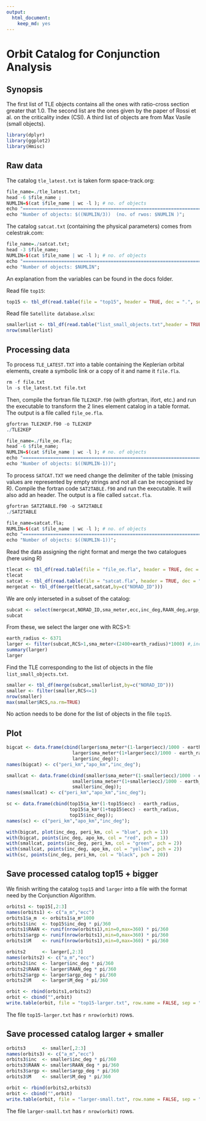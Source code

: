 ```yaml
---
output:
  html_document:
    keep_md: yes
---
```


Orbit Catalog for Conjunction Analysis
======================================================

## Synopsis
The first list of TLE objects contains all the ones with ratio-cross section greater that 1.0.
The second list are the ones given by the paper of Rossi et al. on the criticality index (CSI).
A third list of objects are from Max Vasile (small objects).

```r
library(dplyr)
library(ggplot2)
library(Hmisc)
```

## Raw data

The catalog `tle_latest.txt` is taken form space-track.org:
```r
file_name=./tle_latest.txt;
head -6 $file_name ;
NUMLIN=$(cat $file_name | wc -l ); # no. of objects
echo "====================================================================="
echo "Number of objects: $((NUMLIN/3))  (no. of rwos: $NUMLIN )";
```

The catalog `satcat.txt` (containing the physical parameters) comes from celestrak.com:
```r
file_name=./satcat.txt;
head -3 $file_name;
NUMLIN=$(cat $file_name | wc -l ); # no. of objects
echo "====================================================================="
echo "Number of objects: $NUMLIN";
```

An explanation from the variables can be found in the docs folder.

Read file `top15`:
```r
top15 <- tbl_df(read.table(file = "top15", header = TRUE, dec = ".", sep="\t"))
```

Read file `Satellite database.xlsx`:
```r
smallerlist <- tbl_df(read.table("list_small_objects.txt",header = TRUE))
nrow(smallerlist)
```

## Processing data

To process `TLE_LATEST.TXT` into a table containing the Keplerian orbital elements, create a symbolic link or a copy of it and name it `file.fla`.
```r
rm -f file.txt
ln -s tle_latest.txt file.txt
```

Then, compile the fortran file `TLE2KEP.f90` (with gfortran, ifort, etc.) and run the executable to transform the 2 lines element catalog in a table format. The output is a file called `file_oe.fla`.
```r
gfortran TLE2KEP.f90 -o TLE2KEP
./TLE2KEP
```
```r
file_name=./file_oe.fla;
head -6 $file_name;
NUMLIN=$(cat $file_name | wc -l ); # no. of objects
echo "====================================================================="
echo "Number of objects: $((NUMLIN-1))";
```

To process `SATCAT.TXT` we need change the delimiter of the table (missing values are represented by empty strings and not all can be recognised by R). Compile the fortran code `SAT2TABLE.f90` and run the executable. It will also add an header. The output is a file called `satcat.fla`.
```r
gfortran SAT2TABLE.f90 -o SAT2TABLE
./SAT2TABLE
```
```r
file_name=satcat.fla;
NUMLIN=$(cat $file_name | wc -l ); # no. of objects
echo "====================================================================="
echo "Number of objects: $((NUMLIN-1))";
```

Read the data assigning the right format and merge the two catalogues (here using R)
```r
tlecat <- tbl_df(read.table(file = "file_oe.fla", header = TRUE, dec = "."))
tlecat
satcat <- tbl_df(read.table(file = "satcat.fla", header = TRUE, dec = ".", sep = "|",na.string=""))
mergecat <- tbl_df(merge(tlecat,satcat,by=c("NORAD_ID")))
```

We are only interseted in a subset of the catalog:
```r
subcat <- select(mergecat,NORAD_ID,sma_meter,ecc,inc_deg,RAAN_deg,argp_deg,M_deg,RCS)
subcat
```

From these, we select the larger one with RCS>1:
```r
earth_radius <- 6371
larger <- filter(subcat,RCS>1,sma_meter<(2400+earth_radius)*1000) #,inc_deg<100)
summary(larger)
larger
```

Find the TLE corresponding to the list of objects in the file `list_small_objects.txt`.
```r
smaller <- tbl_df(merge(subcat,smallerlist,by=c("NORAD_ID")))
smaller <- filter(smaller,RCS<=1)
nrow(smaller)
max(smaller$RCS,na.rm=TRUE)
```


No action needs to be done for the list of objects in the file `top15`.

## Plot

```r
bigcat <- data.frame(cbind(larger$sma_meter*(1-larger$ecc)/1000 - earth_radius,
                        larger$sma_meter*(1+larger$ecc)/1000 - earth_radius,
                        larger$inc_deg));
names(bigcat) <- c("peri_km","apo_km","inc_deg");

smallcat <- data.frame(cbind(smaller$sma_meter*(1-smaller$ecc)/1000 - earth_radius,
                        smaller$sma_meter*(1+smaller$ecc)/1000 - earth_radius,
                        smaller$inc_deg));
names(smallcat) <- c("peri_km","apo_km","inc_deg");

sc <- data.frame(cbind(top15$a_km*(1-top15$ecc) - earth_radius,
                       top15$a_km*(1+top15$ecc) - earth_radius,
                       top15$inc_deg));
names(sc) <- c("peri_km","apo_km","inc_deg");

with(bigcat, plot(inc_deg, peri_km, col = "blue", pch = 1))
with(bigcat, points(inc_deg, apo_km, col = "red", pch = 1))
with(smallcat, points(inc_deg, peri_km, col = "green", pch = 2))
with(smallcat, points(inc_deg, apo_km, col = "yellow", pch = 2))
with(sc, points(inc_deg, peri_km, col = "black", pch = 20))
```

## Save processed catalog top15 + bigger

We finish writing the catalog `top15` and `larger` into a file with the format need by the Conjunction Algorithm.
```r
orbits1 <- top15[,2:3]
names(orbits1) <- c("a_m","ecc")
orbits1$a_m  <- orbits1$a_m*1000
orbits1$inc  <- top15$inc_deg * pi/360
orbits1$RAAN <- runif(nrow(orbits1),min=0,max=360) * pi/360
orbits1$argp <- runif(nrow(orbits1),min=0,max=360) * pi/360
orbits1$M    <- runif(nrow(orbits1),min=0,max=360) * pi/360

orbits2      <- larger[,2:3]
names(orbits2) <- c("a_m","ecc")
orbits2$inc  <- larger$inc_deg * pi/360
orbits2$RAAN <- larger$RAAN_deg * pi/360
orbits2$argp <- larger$argp_deg * pi/360
orbits2$M    <- larger$M_deg * pi/360

orbit <- rbind(orbits1,orbits2)
orbit <- cbind("",orbit)
write.table(orbit, file = "top15-larger.txt", row.name = FALSE, sep = "\t")
```
The file `top15-larger.txt` has `r nrow(orbit)` rows.

## Save processed catalog larger + smaller
```r
orbits3      <- smaller[,2:3]
names(orbits3) <- c("a_m","ecc")
orbits3$inc  <- smaller$inc_deg * pi/360
orbits3$RAAN <- smaller$RAAN_deg * pi/360
orbits3$argp <- smaller$argp_deg * pi/360
orbits3$M    <- smaller$M_deg * pi/360

orbit <- rbind(orbits2,orbits3)
orbit <- cbind("",orbit)
write.table(orbit, file = "larger-small.txt", row.name = FALSE, sep = "\t")
```
The file `larger-small.txt` has `r nrow(orbit)` rows.